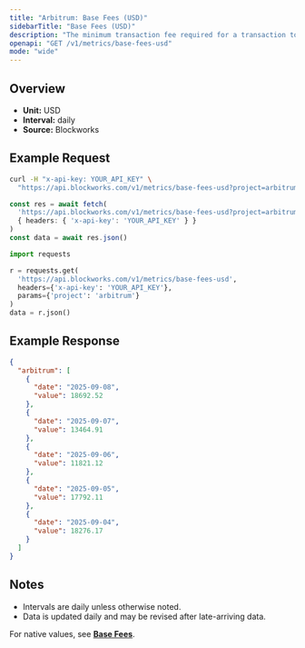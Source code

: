 ```yaml
---
title: "Arbitrum: Base Fees (USD)"
sidebarTitle: "Base Fees (USD)"
description: "The minimum transaction fee required for a transaction to be included in a block"
openapi: "GET /v1/metrics/base-fees-usd"
mode: "wide"
---
```


## Overview

- **Unit:** USD
- **Interval:** daily
- **Source:** Blockworks

## Example Request

<CodeGroup>

```bash cURL
curl -H "x-api-key: YOUR_API_KEY" \
  "https://api.blockworks.com/v1/metrics/base-fees-usd?project=arbitrum"
```

```typescript TypeScript
const res = await fetch(
  'https://api.blockworks.com/v1/metrics/base-fees-usd?project=arbitrum',
  { headers: { 'x-api-key': 'YOUR_API_KEY' } }
)
const data = await res.json()
```

```python Python
import requests

r = requests.get(
  'https://api.blockworks.com/v1/metrics/base-fees-usd',
  headers={'x-api-key': 'YOUR_API_KEY'},
  params={'project': 'arbitrum'}
)
data = r.json()
```

</CodeGroup>

## Example Response

```json
{
  "arbitrum": [
    {
      "date": "2025-09-08",
      "value": 18692.52
    },
    {
      "date": "2025-09-07",
      "value": 13464.91
    },
    {
      "date": "2025-09-06",
      "value": 11821.12
    },
    {
      "date": "2025-09-05",
      "value": 17792.11
    },
    {
      "date": "2025-09-04",
      "value": 18276.17
    }
  ]
}
```

## Notes
- Intervals are daily unless otherwise noted.
- Data is updated daily and may be revised after late-arriving data.

<Note>For native values, see **[Base Fees](./base-fees)**.</Note>
